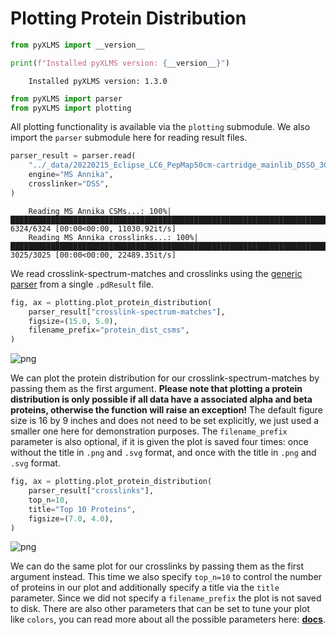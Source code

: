 # **Plotting Protein Distribution**


```python
from pyXLMS import __version__

print(f"Installed pyXLMS version: {__version__}")
```
```
    Installed pyXLMS version: 1.3.0
```


```python
from pyXLMS import parser
from pyXLMS import plotting
```

All plotting functionality is available via the `plotting` submodule. We also import the `parser` submodule here for reading result files.


```python
parser_result = parser.read(
    "../_data/20220215_Eclipse_LC6_PepMap50cm-cartridge_mainlib_DSSO_3CV_stepHCD_OT_001.pdResult",
    engine="MS Annika",
    crosslinker="DSS",
)
```
```
    Reading MS Annika CSMs...: 100%|██████████████████████████████████████████████████████████████████████████████████████████████████| 6324/6324 [00:00<00:00, 11030.92it/s]
    Reading MS Annika crosslinks...: 100%|████████████████████████████████████████████████████████████████████████████████████████████| 3025/3025 [00:00<00:00, 22489.35it/s]
```

We read crosslink-spectrum-matches and crosslinks using the [generic parser](https://hgb-bin-proteomics.github.io/pyXLMS/pyXLMS.parser.html#pyXLMS.parser.read) from a single `.pdResult` file.


```python
fig, ax = plotting.plot_protein_distribution(
    parser_result["crosslink-spectrum-matches"],
    figsize=(15.0, 5.0),
    filename_prefix="protein_dist_csms",
)
```


    
![png](./plot_protein_distribution_files/plot_protein_distribution_6_0.png)
    


We can plot the protein distribution for our crosslink-spectrum-matches by passing them as the first argument. **Please note that plotting a protein distribution is only possible if all data have a associated alpha and beta proteins, otherwise the function will raise an exception!** The default figure size is 16 by 9 inches and does not need to be set explicitly, we just used a smaller one here for demonstration purposes. The `filename_prefix` parameter is also optional, if it is given the plot is saved four times: once without the title in `.png` and `.svg` format, and once with the title in `.png` and `.svg` format.


```python
fig, ax = plotting.plot_protein_distribution(
    parser_result["crosslinks"],
    top_n=10,
    title="Top 10 Proteins",
    figsize=(7.0, 4.0),
)
```


    
![png](./plot_protein_distribution_files/plot_protein_distribution_8_0.png)
    


We can do the same plot for our crosslinks by passing them as the first argument instead. This time we also specify `top_n=10` to control the number of proteins in our plot and additionally specify a title via the `title` parameter. Since we did not specify a `filename_prefix` the plot is not saved to disk. There are also other parameters that can be set to tune your plot like `colors`, you can read more about all the possible parameters here: [**docs**](https://hgb-bin-proteomics.github.io/pyXLMS/pyXLMS.plotting.html#pyXLMS.plotting.plot_protein_distribution.plot_protein_distribution).
